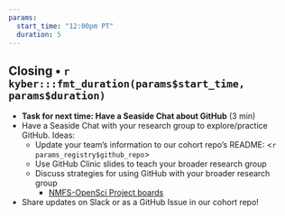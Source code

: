 ```yaml
---
params:
  start_time: "12:00pm PT"
  duration: 5
---
```


## Closing • `r kyber:::fmt_duration(params$start_time, params$duration)`

- **Task for next time: Have a Seaside Chat about GitHub** (3 min)
- Have a Seaside Chat with your research group to explore/practice GitHub. Ideas:
    - Update your team’s information to our cohort repo's README: <`r params_registry$github_repo`>
    - Use GitHub Clinic slides to teach your broader research group
    - Discuss strategies for using GitHub with your broader research group 
      - [NMFS-OpenSci Project boards](https://nmfs-opensci.github.io/ResourceBook/content/project_management/github_project_boards.html)

- Share updates on Slack or as a GitHub Issue in our cohort repo!